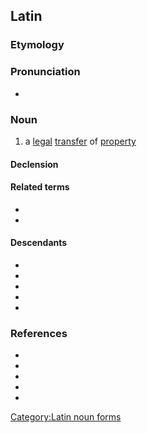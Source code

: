 ==Latin==

===Etymology===
{{affix|la|abaliēnō|-tiō|t1=I alienate; remove, separate|pos2=action noun-forming suffix}}

===Pronunciation===
* {{la-IPA|eccl=yes|abaliēnātiō}}

===Noun===
{{la-noun|abaliēnātiō|abaliēnātiōnis|f|third}}

# a [[legal]] [[transfer]] of [[property]]

====Declension====
{{la-ndecl|abaliēnātiō<3>}}

====Related terms====
* {{l|la|abaliēnātus}}
* {{l|la|abaliēnō}}

====Descendants====
* {{desc|ca|abalienació}}
* {{desc|en|abalienation}}
* {{desc|fr|abaliénation}}
* {{desc|it|abalienazione}}
* {{desc|pt|abalienação}}

===References===
* {{R:L&S}}
* {{R:Elementary Lewis}}
* {{R:Gaffiot}}
* {{R:Peck}}
* {{R:Smith's Antiquities}}

[[Category:Latin noun forms]]